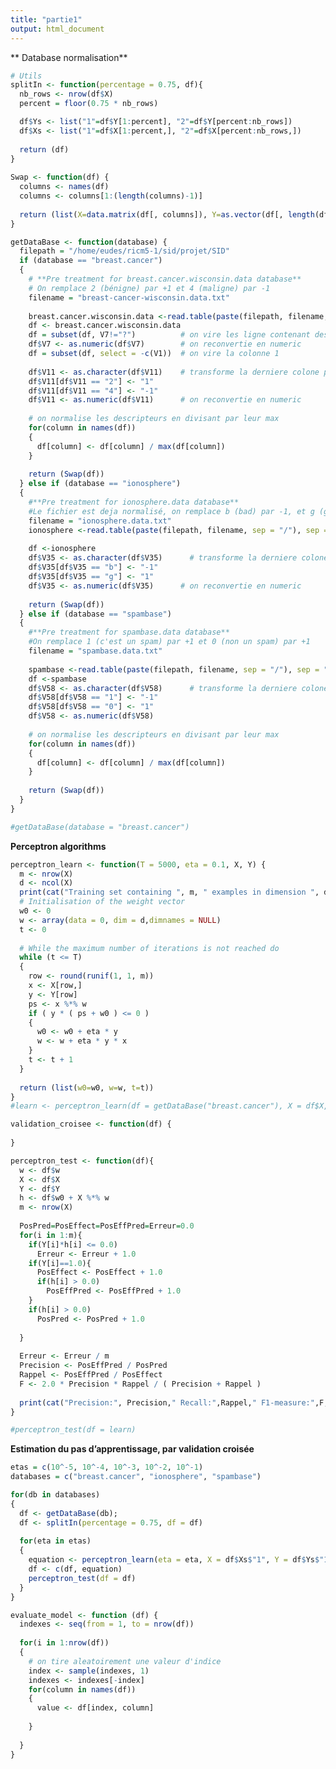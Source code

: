 ```yaml
---
title: "partie1"
output: html_document
---
```


** Database normalisation**

```r
# Utils
splitIn <- function(percentage = 0.75, df){
  nb_rows <- nrow(df$X)
  percent = floor(0.75 * nb_rows)

  df$Ys <- list("1"=df$Y[1:percent], "2"=df$Y[percent:nb_rows])
  df$Xs <- list("1"=df$X[1:percent,], "2"=df$X[percent:nb_rows,])
  
  return (df)
}
  
Swap <- function(df) {
  columns <- names(df)
  columns <- columns[1:(length(columns)-1)]
  
  return (list(X=data.matrix(df[, columns]), Y=as.vector(df[, length(df)])))
}

getDataBase <- function(database) {
  filepath = "/home/eudes/ricm5-1/sid/projet/SID"
  if (database == "breast.cancer")
  {
    # **Pre treatment for breast.cancer.wisconsin.data database**
    # On remplace 2 (bénigne) par +1 et 4 (maligne) par -1
    filename = "breast-cancer-wisconsin.data.txt"
    
    breast.cancer.wisconsin.data <-read.table(paste(filepath, filename, sep = "/"), sep = ",")
    df <- breast.cancer.wisconsin.data
    df = subset(df, V7!="?")          # on vire les ligne contenant des "?"
    df$V7 <- as.numeric(df$V7)        # on reconvertie en numeric
    df = subset(df, select = -c(V1))  # on vire la colonne 1
    
    df$V11 <- as.character(df$V11)    # transforme la derniere colone par 1 et -1
    df$V11[df$V11 == "2"] <- "1"
    df$V11[df$V11 == "4"] <- "-1"
    df$V11 <- as.numeric(df$V11)      # on reconvertie en numeric
    
    # on normalise les descripteurs en divisant par leur max
    for(column in names(df))
    {
      df[column] <- df[column] / max(df[column])
    }
    
    return (Swap(df))  
  } else if (database == "ionosphere")
  {
    #**Pre treatment for ionosphere.data database**
    #Le fichier est deja normalisé, on remplace b (bad) par -1, et g (good) par +1
    filename = "ionosphere.data.txt"
    ionosphere <-read.table(paste(filepath, filename, sep = "/"), sep = ",")
    
    df <-ionosphere
    df$V35 <- as.character(df$V35)      # transforme la derniere colone par 1 et -1
    df$V35[df$V35 == "b"] <- "-1"
    df$V35[df$V35 == "g"] <- "1" 
    df$V35 <- as.numeric(df$V35)      # on reconvertie en numeric
    
    return (Swap(df))  
  } else if (database == "spambase")
  {
    #**Pre treatment for spambase.data database**
    #On remplace 1 (c'est un spam) par +1 et 0 (non un spam) par +1
    filename = "spambase.data.txt"
    
    spambase <-read.table(paste(filepath, filename, sep = "/"), sep = ",")
    df <-spambase
    df$V58 <- as.character(df$V58)      # transforme la derniere colone par 1 et -1
    df$V58[df$V58 == "1"] <- "-1"
    df$V58[df$V58 == "0"] <- "1"
    df$V58 <- as.numeric(df$V58)
    
    # on normalise les descripteurs en divisant par leur max
    for(column in names(df))
    {
      df[column] <- df[column] / max(df[column])
    }
    
    return (Swap(df))  
  }
}

#getDataBase(database = "breast.cancer")
```

**Perceptron algorithms**
```r
perceptron_learn <- function(T = 5000, eta = 0.1, X, Y) {
  m <- nrow(X)
  d <- ncol(X)
  print(cat("Training set containing ", m, " examples in dimension ", d, "\n"))
  # Initialisation of the weight vector
  w0 <- 0
  w <- array(data = 0, dim = d,dimnames = NULL)
  t <- 0
  
  # While the maximum number of iterations is not reached do 
  while (t <= T)
  {
    row <- round(runif(1, 1, m))
    x <- X[row,]
    y <- Y[row]
    ps <- x %*% w
    if ( y * ( ps + w0 ) <= 0 )
    {
      w0 <- w0 + eta * y
      w <- w + eta * y * x
    }
    t <- t + 1
  }
  
  return (list(w0=w0, w=w, t=t))
}
#learn <- perceptron_learn(df = getDataBase("breast.cancer"), X = df$X, Y = df$Y)

validation_croisee <- function(df) {
  
}
```

```r
perceptron_test <- function(df){
  w <- df$w
  X <- df$X
  Y <- df$Y
  h <- df$w0 + X %*% w
  m <- nrow(X)
  
  PosPred=PosEffect=PosEffPred=Erreur=0.0
  for(i in 1:m){
    if(Y[i]*h[i] <= 0.0)
      Erreur <- Erreur + 1.0
    if(Y[i]==1.0){
      PosEffect <- PosEffect + 1.0
      if(h[i] > 0.0)
        PosEffPred <- PosEffPred + 1.0
    }
    if(h[i] > 0.0)
      PosPred <- PosPred + 1.0
    
  }
    
  Erreur <- Erreur / m
  Precision <- PosEffPred / PosPred
  Rappel <- PosEffPred / PosEffect
  F <- 2.0 * Precision * Rappel / ( Precision + Rappel )
  
  print(cat("Precision:", Precision," Recall:",Rappel," F1-measure:",F," Error=",Erreur,"\n"))
}

#perceptron_test(df = learn)
```


**Estimation du pas d'apprentissage, par validation croisée**

```r
etas = c(10^-5, 10^-4, 10^-3, 10^-2, 10^-1)
databases = c("breast.cancer", "ionosphere", "spambase")

for(db in databases) 
{
  df <- getDataBase(db);
  df <- splitIn(percentage = 0.75, df = df)
  
  for(eta in etas)
  {
    equation <- perceptron_learn(eta = eta, X = df$Xs$"1", Y = df$Ys$"1")
    df <- c(df, equation)
    perceptron_test(df = df)
  }
}

```


```r
evaluate_model <- function (df) {
  indexes <- seq(from = 1, to = nrow(df))
  
  for(i in 1:nrow(df))
  {
    # on tire aleatoirement une valeur d'indice
    index <- sample(indexes, 1)
    indexes <- indexes[-index]
    for(column in names(df))
    {
      value <- df[index, column]
      
    }
    
  }
}



```